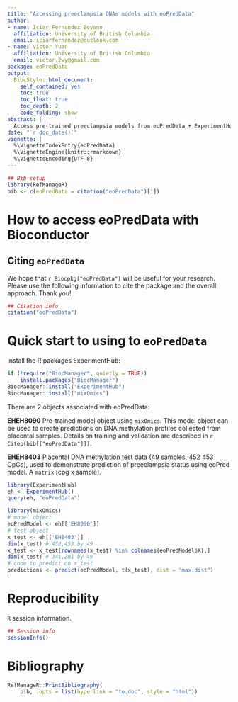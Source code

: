 ```yaml
---
title: "Accessing preeclampsia DNAm models with eoPredData"
author:
- name: Iciar Fernandez Boyano
  affiliation: University of British Columbia
  email: iciarfernandez@outlook.com
- name: Victor Yuan
  affiliation: University of British Columbia
  email: victor.2wy@gmail.com
package: eoPredData
output:
  BiocStyle::html_document:
    self_contained: yes
    toc: true
    toc_float: true
    toc_depth: 2
    code_folding: show
abstract: |
  Access pre-trained preeclampsia models from eoPredData + ExperimentHub
date: "`r doc_date()`"
vignette: |
  %\VignetteIndexEntry{eoPredData}
  %\VignetteEngine{knitr::rmarkdown}
  %\VignetteEncoding{UTF-8}
---
```


```r
## Bib setup
library(RefManageR)
bib <- c(eoPredData = citation("eoPredData")[1])
```

# How to access eoPredData with Bioconductor

## Citing `eoPredData`

We hope that `r Biocpkg("eoPredData")` will be useful for your research. Please 
use the following information to cite the package and the overall approach. 
Thank you!

```r
## Citation info
citation("eoPredData")
```

# Quick start to using to `eoPredData`

Install the R packages ExperimentHub:

```r
if (!require("BiocManager", quietly = TRUE))
    install.packages("BiocManager")
BiocManager::install("ExperimentHub")
BiocManager::install("mixOmics")
```

There are 2 objects associated with eoPredData:

**EHEH8090** Pre-trained model object using `mixOmics`. This model object can be used to create predictions on DNA methylation profiles collected from placental samples. Details on training and validation are described in 
`r Citep(bib[["eoPredData"]])`.

**EHEH8403** Placental DNA methylation test data (49 samples, 452 453 CpGs), used to demonstrate prediction of preeclampsia status using eoPred model. A `matrix` [cpg x sample].

```r
library(ExperimentHub)
eh <- ExperimentHub()
query(eh, "eoPredData")

library(mixOmics)
# model object
eoPredModel <- eh[['EH8090']] 
# test object
x_test <- eh[['EH8403']]
dim(x_test) # 452,453 by 49
x_test <- x_test[rownames(x_test) %in% colnames(eoPredModel$X),] 
dim(x_test) # 341,281 by 49
# code to predict on x_test
predictions <- predict(eoPredModel, t(x_test), dist = "max.dist")
```

# Reproducibility

`R` session information.

```r
## Session info
sessionInfo()
```

# Bibliography

```r
RefManageR::PrintBibliography(
    bib, .opts = list(hyperlink = "to.doc", style = "html"))
```
